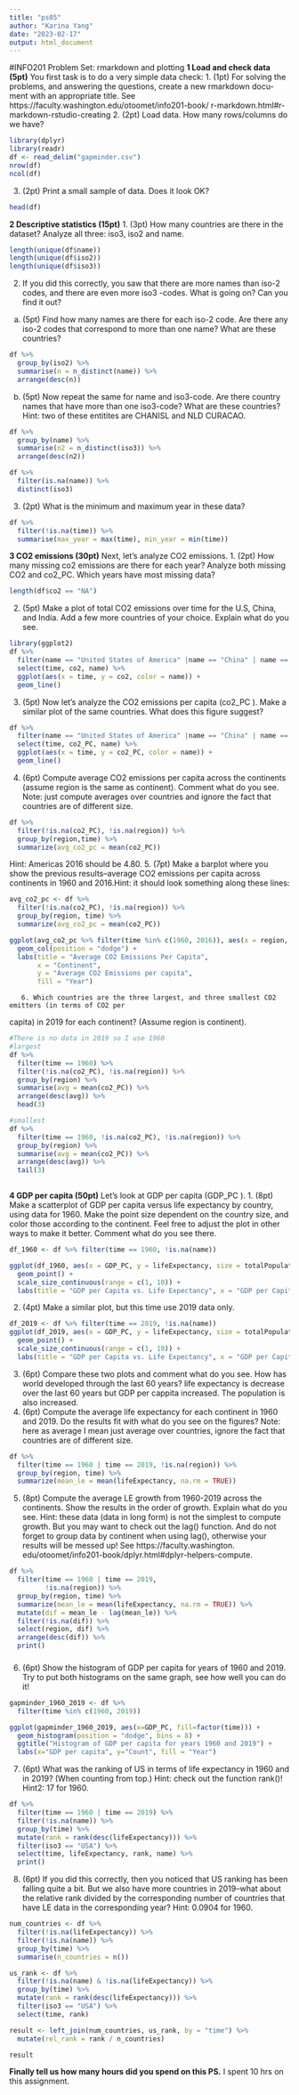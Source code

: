 ```yaml
---
title: "ps05"
author: "Karina Yang"
date: "2023-02-17"
output: html_document
---
```

#INFO201 Problem Set: rmarkdown and plotting
**1 Load and check data (5pt)**
You first task is to do a very simple data check:
1. (1pt) For solving the problems, and answering the questions, create a new rmarkdown docu-
ment with an appropriate title. See https://faculty.washington.edu/otoomet/info201-book/
r-markdown.html#r-markdown-rstudio-creating
2. (2pt) Load data. How many rows/columns do we have?
```r
library(dplyr)
library(readr)
df <- read_delim("gapminder.csv")
nrow(df)
ncol(df)
```
3. (2pt) Print a small sample of data. Does it look OK?
```r
head(df)
```

**2 Descriptive statistics (15pt)**
1. (3pt) How many countries are there in the dataset? Analyze all three: iso3, iso2 and name.
```r
length(unique(df$name))
length(unique(df$iso2))
length(unique(df$iso3))
```
2. If you did this correctly, you saw that there are more names than iso-2 codes, and there are
even more iso3 -codes. What is going on? Can you find it out?
(a) (5pt) Find how many names are there for each iso-2 code. Are there any iso-2 codes that
correspond to more than one name? What are these countries?
```r
df %>%
  group_by(iso2) %>%
  summarise(n = n_distinct(name)) %>%
  arrange(desc(n))
```
(b) (5pt) Now repeat the same for name and iso3-code. Are there country names that have
more than one iso3-code? What are these countries?
Hint: two of these entitites are CHANISL and NLD CURACAO.
```r
df %>%
  group_by(name) %>%
  summarise(n2 = n_distinct(iso3)) %>%
  arrange(desc(n2))

df %>%
  filter(is.na(name)) %>%
  distinct(iso3)
```
3. (2pt) What is the minimum and maximum year in these data?

```r
df %>%
  filter(!is.na(time)) %>%
  summarise(max_year = max(time), min_year = min(time))
```
**3 CO2 emissions (30pt)**
Next, let’s analyze CO2 emissions.
1. (2pt) How many missing co2 emissions are there for each year? Analyze both missing CO2
and co2_PC. Which years have most missing data?
```r
length(df$co2 == "NA")
```
2. (5pt) Make a plot of total CO2 emissions over time for the U.S, China, and India. Add a few
more countries of your choice. Explain what do you see.
```r
library(ggplot2)
df %>% 
  filter(name == "United States of America" |name == "China" | name == "India" | name == "Aruba") %>%
  select(time, co2, name) %>%
  ggplot(aes(x = time, y = co2, color = name)) + 
  geom_line()
```
3. (5pt) Now let’s analyze the CO2 emissions per capita (co2_PC ). Make a similar plot of the
same countries. What does this figure suggest?
```r
df %>% 
  filter(name == "United States of America" |name == "China" | name == "India" | name == "Aruba") %>%
  select(time, co2_PC, name) %>%
  ggplot(aes(x = time, y = co2_PC, color = name)) + 
  geom_line()
```
4. (6pt) Compute average CO2 emissions per capita across the continents (assume region is the
same as continent). Comment what do you see.
Note: just compute averages over countries and ignore the fact that countries are of different
size.
```r
df %>%
  filter(!is.na(co2_PC), !is.na(region)) %>%
  group_by(region,time) %>%
  summarize(avg_co2_pc = mean(co2_PC))
```
Hint: Americas 2016 should be 4.80.
5. (7pt) Make a barplot where you show the previous results–average CO2 emissions per capita
across continents in 1960 and 2016.Hint: it should look something along these lines:
```r
avg_co2_pc <- df %>%
  filter(!is.na(co2_PC), !is.na(region)) %>%
  group_by(region, time) %>%
  summarize(avg_co2_pc = mean(co2_PC))

ggplot(avg_co2_pc %>% filter(time %in% c(1960, 2016)), aes(x = region, y = avg_co2_pc, fill = factor(time))) +
  geom_col(position = "dodge") +
  labs(title = "Average CO2 Emissions Per Capita",
       x = "Continent",
       y = "Average CO2 Emissions per capita",
       fill = "Year")
```

       6. Which countries are the three largest, and three smallest CO2 emitters (in terms of CO2 per
capita) in 2019 for each continent? (Assume region is continent).
```r
#There is no data in 2019 so I use 1960
#largest
df %>% 
  filter(time == 1960) %>%
  filter(!is.na(co2_PC), !is.na(region)) %>%
  group_by(region) %>%
  summarise(avg = mean(co2_PC)) %>%
  arrange(desc(avg)) %>%
  head(3)
``` 
```r
#smallest
df %>% 
  filter(time == 1960, !is.na(co2_PC), !is.na(region)) %>%
  group_by(region) %>%
  summarise(avg = mean(co2_PC)) %>%
  arrange(desc(avg)) %>%
  tail(3)
  
```
**4 GDP per capita (50pt)**
Let’s look at GDP per capita (GDP_PC ).
1. (8pt) Make a scatterplot of GDP per capita versus life expectancy by country, using data for
1960. Make the point size dependent on the country size, and color those according to the
continent. Feel free to adjust the plot in other ways to make it better.
Comment what do you see there.
```r
df_1960 <- df %>% filter(time == 1960, !is.na(name))

ggplot(df_1960, aes(x = GDP_PC, y = lifeExpectancy, size = totalPopulation, color = factor(region))) +
  geom_point() +
  scale_size_continuous(range = c(1, 10)) +
  labs(title = "GDP per Capita vs. Life Expectancy", x = "GDP per Capita", y = "Life Expectancy")

```
2. (4pt) Make a similar plot, but this time use 2019 data only.
```r
df_2019 <- df %>% filter(time == 2019, !is.na(name))
ggplot(df_2019, aes(x = GDP_PC, y = lifeExpectancy, size = totalPopulation, color = factor(region))) +
  geom_point() +
  scale_size_continuous(range = c(1, 10)) +
  labs(title = "GDP per Capita vs. Life Expectancy", x = "GDP per Capita", y = "Life Expectancy")
```
3. (6pt) Compare these two plots and comment what do you see. How has world developed
through the last 60 years?
life expectancy is decrease over the last 60 years but GDP per cappita increased. The population is also increased.
4. (6pt) Compute the average life expectancy for each continent in 1960 and 2019. Do the results
fit with what do you see on the figures?
Note: here as average I mean just average over countries, ignore the fact that countries are of
different size.
```r
df %>%
  filter(time == 1960 | time == 2019, !is.na(region)) %>%
  group_by(region, time) %>%
  summarize(mean_le = mean(lifeExpectancy, na.rm = TRUE)) 
```
5. (8pt) Compute the average LE growth from 1960-2019 across the continents. Show the results
in the order of growth. Explain what do you see.
Hint: these data (data in long form) is not the simplest to compute growth. But you may
want to check out the lag() function. And do not forget to group data by continent when
using lag(), otherwise your results will be messed up! See https://faculty.washington.
edu/otoomet/info201-book/dplyr.html#dplyr-helpers-compute.
```r
df %>%
  filter(time == 1960 | time == 2019,
         !is.na(region)) %>%
  group_by(region, time) %>%
  summarize(mean_le = mean(lifeExpectancy, na.rm = TRUE)) %>%
  mutate(dif = mean_le - lag(mean_le)) %>%
  filter(!is.na(dif)) %>%
  select(region, dif) %>%
  arrange(desc(dif)) %>%
  print()
```
###
6. (6pt) Show the histogram of GDP per capita for years of 1960 and 2019. Try to put both
histograms on the same graph, see how well you can do it!
```r
gapminder_1960_2019 <- df %>%
  filter(time %in% c(1960, 2019))

ggplot(gapminder_1960_2019, aes(x=GDP_PC, fill=factor(time))) + 
  geom_histogram(position = "dodge", bins = 8) +
  ggtitle("Histogram of GDP per capita for years 1960 and 2019") +
  labs(x="GDP per capita", y="Count", fill = "Year") 
```
7. (6pt) What was the ranking of US in terms of life expectancy in 1960 and in 2019? (When
counting from top.)
Hint: check out the function rank()!
Hint2: 17 for 1960.
```r
df %>% 
  filter(time == 1960 | time == 2019) %>%
  filter(!is.na(name)) %>%
  group_by(time) %>%
  mutate(rank = rank(desc(lifeExpectancy))) %>%
  filter(iso3 == "USA") %>%
  select(time, lifeExpectancy, rank, name) %>%
  print()
```
8. (6pt) If you did this correctly, then you noticed that US ranking has been falling quite a
bit. But we also have more countries in 2019–what about the relative rank divided by the
corresponding number of countries that have LE data in the corresponding year?
Hint: 0.0904 for 1960.
```r
num_countries <- df %>% 
  filter(!is.na(lifeExpectancy)) %>%
  filter(!is.na(name)) %>%
  group_by(time) %>%
  summarise(n_countries = n())

us_rank <- df %>% 
  filter(!is.na(name) & !is.na(lifeExpectancy)) %>%
  group_by(time) %>%
  mutate(rank = rank(desc(lifeExpectancy))) %>%
  filter(iso3 == "USA") %>%
  select(time, rank)

result <- left_join(num_countries, us_rank, by = "time") %>%
  mutate(rel_rank = rank / n_countries)

result
```
**Finally tell us how many hours did you spend on this PS.**
I spent 10 hrs on this assignment.